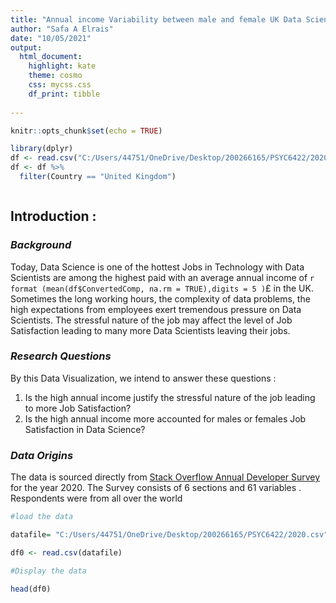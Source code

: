 ```yaml
---
title: "Annual income Variability between male and female UK Data Scientists and Job Satisfaction"
author: "Safa A Elrais"
date: "10/05/2021"
output: 
  html_document: 
    highlight: kate
    theme: cosmo
    css: mycss.css
    df_print: tibble
    
---
```


```r
knitr::opts_chunk$set(echo = TRUE)
```

```r
library(dplyr)
df <- read.csv("C:/Users/44751/OneDrive/Desktop/200266165/PSYC6422/2020.csv")
df <- df %>% 
  filter(Country == "United Kingdom")



```
## Introduction  :

### *Background *
Today, Data Science is one of the hottest Jobs in Technology with Data Scientists are among the highest paid with an average annual income of `r format (mean(df$ConvertedComp, na.rm = TRUE),digits = 5 )`£ in the UK. Sometimes the long working hours, the complexity of data problems, the high expectations from employees exert tremendous pressure on Data Scientists. The stressful nature of the job may affect the level of Job Satisfaction leading to many more Data Scientists leaving their jobs.    

###  *Research Questions*

By this Data Visualization, we intend to answer these questions :

1. Is the high annual income justify the stressful nature of the job leading to more Job Satisfaction?
2. Is the high annual income more accounted for males or females Job Satisfaction in Data Science?

### *Data Origins*

The data is sourced directly from [Stack Overflow Annual Developer Survey](https://insights.stackoverflow.com/survey/) for the year 2020. The Survey consists of 6 sections and 61 variables . Respondents were from all over the world 


```r

#load the data

datafile= "C:/Users/44751/OneDrive/Desktop/200266165/PSYC6422/2020.csv"

df0 <- read.csv(datafile)

#Display the data

head(df0)


```

